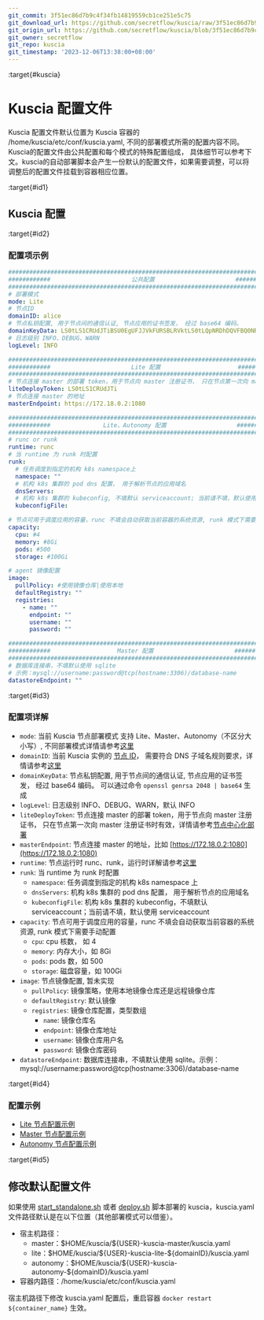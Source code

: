 ```yaml
---
git_commit: 3f51ec86d7b9c4f34fb14819559cb1ce251e5c75
git_download_url: https://github.com/secretflow/kuscia/raw/3f51ec86d7b9c4f34fb14819559cb1ce251e5c75/docs/deployment/kuscia_config_cn.md
git_origin_url: https://github.com/secretflow/kuscia/blob/3f51ec86d7b9c4f34fb14819559cb1ce251e5c75/docs/deployment/kuscia_config_cn.md
git_owner: secretflow
git_repo: kuscia
git_timestamp: '2023-12-06T13:38:00+08:00'
---
```


:target{#kuscia}

# Kuscia 配置文件

Kuscia 配置文件默认位置为 Kuscia 容器的 /home/kuscia/etc/conf/kuscia.yaml, 不同的部署模式所需的配置内容不同。
Kuscia的配置文件由公共配置和每个模式的特殊配置组成， 具体细节可以参考下文。kuscia的自动部署脚本会产生一份默认的配置文件，如果需要调整，可以将调整后的配置文件挂载到容器相应位置。

:target{#id1}

## Kuscia 配置

:target{#id2}

### 配置项示例

```yaml
#############################################################################
############                       公共配置                       ############
#############################################################################
# 部署模式
mode: Lite
# 节点ID
domainID: alice
# 节点私钥配置, 用于节点间的通信认证, 节点应用的证书签发， 经过 base64 编码。
domainKeyData: LS0tLS1CRUdJTiBSU0EgUFJJVkFURSBLRVktLS0tLQpNRDhDQVFBQ0NRREdsY1Y3MTd5V3l3SURBUUFCQWdrQXR5RGVueG0wUGVFQ0JRRHJVTGUvQWdVQTJBcUQ5UUlFCmFuYkxtd0lFZWFaYUxRSUZBSjZ1S2tjPQotLS0tLUVORCBSU0EgUFJJVkFURSBLRVktLS0tLQo
# 日志级别 INFO、DEBUG、WARN
logLevel: INFO

#############################################################################
############                       Lite 配置                      ############
#############################################################################
# 节点连接 master 的部署 token，用于节点向 master 注册证书， 只在节点第一次向 master 注册证书时有效
liteDeployToken: LS0tLS1CRUdJTi
# 节点连接 master 的地址
masterEndpoint: https://172.18.0.2:1080

#############################################################################
############               Lite、Autonomy 配置                    ############
#############################################################################
# runc or runk
runtime: runc
# 当 runtime 为 runk 时配置
runk:
  # 任务调度到指定的机构 k8s namespace上
  namespace: ""
  # 机构 k8s 集群的 pod dns 配置， 用于解析节点的应用域名
  dnsServers:
  # 机构 k8s 集群的 kubeconfig, 不填默认 serviceaccount; 当前请不填，默认使用 serviceaccount
  kubeconfigFile:

# 节点可用于调度应用的容量，runc 不填会自动获取当前容器的系统资源, runk 模式下需要手动配置
capacity:
  cpu: #4
  memory: #8Gi
  pods: #500
  storage: #100Gi

# agent 镜像配置
image:
  pullPolicy: #使用镜像仓库|使用本地
  defaultRegistry: ""
  registries:
    - name: ""
      endpoint: ""
      username: ""
      password: ""

#############################################################################
############                   Master 配置                       ############
#############################################################################
# 数据库连接串，不填默认使用 sqlite
# 示例：mysql://username:password@tcp(hostname:3306)/database-name
datastoreEndpoint: ""
```

:target{#id3}

### 配置项详解

- `mode`: 当前 Kuscia 节点部署模式 支持 Lite、Master、Autonomy（不区分大小写）, 不同部署模式详情请参考[这里](../reference/architecture_cn.mdx)
- `domainID`: 当前 Kuscia 实例的 [节点 ID](../reference/concepts/domain_cn.mdx)， 需要符合 DNS 子域名规则要求，详情请参考[这里](https://kubernetes.io/zh-cn/docs/concepts/overview/working-with-objects/names/#dns-subdomain-names)
- `domainKeyData`: 节点私钥配置, 用于节点间的通信认证, 节点应用的证书签发， 经过 base64 编码。 可以通过命令 `openssl genrsa 2048 | base64` 生成
- `logLevel`: 日志级别 INFO、DEBUG、WARN，默认 INFO
- `liteDeployToken`: 节点连接 master 的部署 token，用于节点向 master 注册证书， 只在节点第一次向 master 注册证书时有效，详情请参考[节点中心化部署](deploy_master_lite_cn.mdx)
- `masterEndpoint`: 节点连接 master 的地址，比如 [https://172.18.0.2:1080](https://172.18.0.2:1080)
- `runtime`: 节点运行时 runc、runk，运行时详解请参考[这里](../reference/architecture_cn.mdx#agent)
- `runk`: 当 runtime 为 runk 时配置
  - `namespace`: 任务调度到指定的机构 k8s namespace 上
  - `dnsServers`: 机构 k8s 集群的 pod dns 配置， 用于解析节点的应用域名
  - `kubeconfigFile`: 机构 k8s 集群的 kubeconfig，不填默认 serviceaccount；当前请不填，默认使用 serviceaccount
- `capacity`: 节点可用于调度应用的容量，runc 不填会自动获取当前容器的系统资源, runk 模式下需要手动配置
  - `cpu`: cpu 核数， 如 4
  - `memory`: 内存大小，如 8Gi
  - `pods`: pods 数，如 500
  - `storage`: 磁盘容量，如 100Gi
- `image`: 节点镜像配置, 暂未实现
  - `pullPolicy`: 镜像策略，使用本地镜像仓库还是远程镜像仓库
  - `defaultRegistry`: 默认镜像
  - `registries`: 镜像仓库配置，类型数组
    - `name`: 镜像仓库名
    - `endpoint`: 镜像仓库地址
    - `username`: 镜像仓库用户名
    - `password`: 镜像仓库密码
- `datastoreEndpoint`: 数据库连接串，不填默认使用 sqlite。示例：mysql://username\:password\@tcp(hostname:3306)/database-name

:target{#id4}

### 配置示例

- [Lite 节点配置示例](https://github.com/secretflow/kuscia/tree/main/scripts/templates/kuscia-lite.yaml)
- [Master 节点配置示例](https://github.com/secretflow/kuscia/tree/main/scripts/templates/kuscia-master.yaml)
- [Autonomy 节点配置示例](https://github.com/secretflow/kuscia/tree/main/scripts/templates/kuscia-autonomy.yaml)

:target{#id5}

## 修改默认配置文件

如果使用 [start\_standalone.sh](https://github.com/secretflow/kuscia/blob/main/scripts/deploy/start_standalone.sh) 或者 [deploy.sh](https://github.com/secretflow/kuscia/blob/main/scripts/deploy/deploy.sh) 脚本部署的 kuscia，kuscia.yaml 文件路径默认是在以下位置（其他部署模式可以借鉴）。

- 宿主机路径：
  - master：\$HOME/kuscia/$\{USER}-kuscia-master/kuscia.yaml
  - lite：\$HOME/kuscia/$\{USER}-kuscia-lite-$\{domainID}/kuscia.yaml
  - autonomy：\$HOME/kuscia/$\{USER}-kuscia-autonomy-$\{domainID}/kuscia.yaml
- 容器内路径：/home/kuscia/etc/conf/kuscia.yaml

宿主机路径下修改 kuscia.yaml 配置后，重启容器 `docker restart ${container_name}` 生效。
